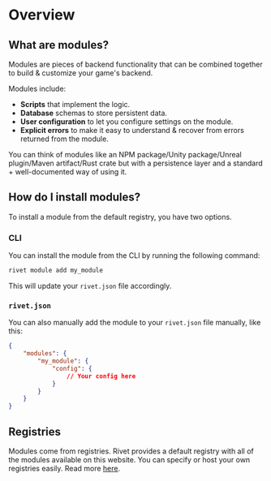 # Overview

## What are modules?

Modules are pieces of backend functionality that can be combined together to build & customize your game's backend.

Modules include:

- **Scripts** that implement the logic.
- **Database** schemas to store persistent data.
- **User configuration** to let you configure settings on the module.
- **Explicit errors** to make it easy to understand & recover from errors returned from the module.

You can think of modules like an NPM package/Unity package/Unreal plugin/Maven artifact/Rust crate but with a persistence layer and a standard + well-documented way of using it.

## How do I install modules?

To install a module from the default registry, you have two options.

### CLI

You can install the module from the CLI by running the following command:

```sh
rivet module add my_module
```

This will update your `rivet.json` file accordingly.

### `rivet.json`

You can also manually add the module to your `rivet.json` file manually, like this:

```json
{
	"modules": {
		"my_module": {
			"config": {
				// Your config here
			}
		}
	}
}
```

## Registries

Modules come from registries. Rivet provides a default registry with all of the modules available on this website. You can specify or host your own registries easily. Read more [here](/docs/registries).
